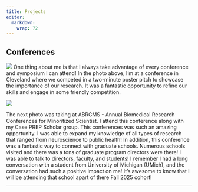 ```yaml
---
title: Projects
editor: 
  markdown: 
    wrap: 72
---
```


## Conferences

![](project4_image.jpg)
One thing about me is that I always take advantage of every conference
and symposium I can attend! In the photo above, I’m at a conference in
Cleveland where we competed in a two-minute poster pitch to showcase the
importance of our research. It was a fantastic opportunity to refine our
skills and engage in some friendly competition.


![](project41_banner.png)


The next photo was taking at ABRCMS - Annual Biomedical Research
Conferences for Minoritized Scientist. I attend this conference along
with my Case PREP Scholar group. This conferences was such an amazing
opportunity. I was able to expand my knowledge of all types of research
that ranged from neuroscience to public health! In addition, this
conference was a fantastic way to connect with graduate schools.
Numerous schools visited and there was a tons of graduate program
directors were there! I was able to talk to directors, faculty, and
students! I remember I had a long conversation with a student from
University of Michigan (UMich), and the conversation had such a positive
impact on me! It's awesome to know that I will be attending that school
apart of there Fall 2025 cohort!

------------------------------------------------------------------------
